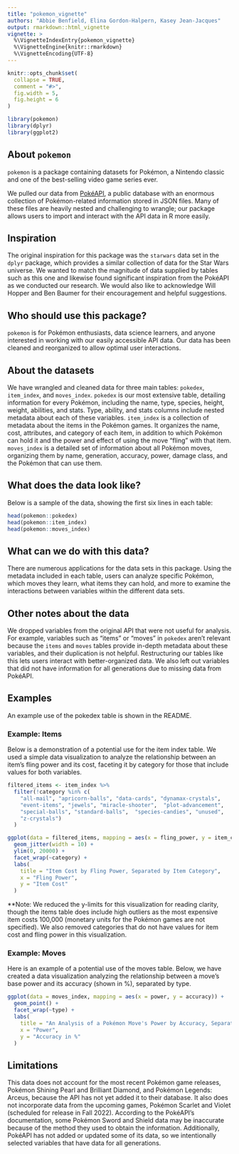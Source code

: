 ```yaml
---
title: "pokemon_vignette"
authors: "Abbie Benfield, Elina Gordon-Halpern, Kasey Jean-Jacques"
output: rmarkdown::html_vignette
vignette: >
  %\VignetteIndexEntry{pokemon_vignette}
  %\VignetteEngine{knitr::rmarkdown}
  %\VignetteEncoding{UTF-8}
---
```


```r
knitr::opts_chunk$set(
  collapse = TRUE,
  comment = "#>",
  fig.width = 5,
  fig.height = 6
)
```

```r
library(pokemon)
library(dplyr)
library(ggplot2)
```

## About `pokemon`
`pokemon` is a package containing datasets for Pokémon, a Nintendo classic and one of the best-selling video game series ever.

We pulled our data from [PokéAPI](https://pokeapi.co), a public database with an enormous collection of Pokémon-related information stored in JSON files. Many of these files are heavily nested and challenging to wrangle; our package allows users to import and interact with the API data in R more easily.

## Inspiration
The original inspiration for this package was the `starwars` data set in the `dplyr` package, which provides a similar collection of data for the Star Wars universe. We wanted to match the magnitude of data supplied by tables such as this one and likewise found significant inspiration from the PokéAPI as we conducted our research. We would also like to acknowledge Will Hopper and Ben Baumer for their encouragement and helpful suggestions.

## Who should use this package?
`pokemon` is for Pokémon enthusiasts, data science learners, and anyone interested in working with our easily accessible API data. Our data has been cleaned and reorganized to allow optimal user interactions.

## About the datasets 
We have wrangled and cleaned data for three main tables: `pokedex`, `item_index`, and `moves_index`. `pokedex` is our most extensive table, detailing information for every Pokémon, including the name, type, species, height, weight, abilities, and stats. Type, ability, and stats columns include nested metadata about each of these variables. `item_index` is a collection of metadata about the items in the Pokémon games. It organizes the name, cost, attributes, and category of each item, in addition to which Pokémon can hold it and the power and effect of using the move "fling" with that item. `moves_index` is a detailed set of information about all Pokémon moves, organizing them by name, generation, accuracy, power, damage class, and the Pokémon that can use them.

## What does the data look like?
Below is a sample of the data, showing the first six lines in each table:

```r
head(pokemon::pokedex)
head(pokemon::item_index)
head(pokemon::moves_index)
```


## What can we do with this data?
There are numerous applications for the data sets in this package. Using the metadata included in each table, users can analyze specific Pokémon, which moves they learn, what items they can hold, and more to examine the interactions between variables within the different data sets.

## Other notes about the data
We dropped variables from the original API that were not useful for analysis. For example, variables such as "items" or "moves" in `pokedex` aren't relevant because the `items` and `moves` tables provide in-depth metadata about these variables, and their duplication is not helpful. Restructuring our tables like this lets users interact with better-organized data. We also left out variables that did not have information for all generations due to missing data from PokéAPI.

## Examples

An example use of the pokedex table is shown in the README.

### Example: Items

Below is a demonstration of a potential use for the item index table. We used a simple data visualization to analyze the relationship between an item's fling power and its cost, faceting it by category for those that include values for both variables.

```r
filtered_items <- item_index %>%
  filter(!category %in% c(
    "all-mail", "apricorn-balls", "data-cards", "dynamax-crystals", 
    "event-items", "jewels", "miracle-shooter",  "plot-advancement", 
    "special-balls", "standard-balls",  "species-candies", "unused", 
    "z-crystals")
  )

ggplot(data = filtered_items, mapping = aes(x = fling_power, y = item_cost)) +
  geom_jitter(width = 10) +
  ylim(0, 20000) +
  facet_wrap(~category) +
  labs(
    title = "Item Cost by Fling Power, Separated by Item Category", 
    x = "Fling Power", 
    y = "Item Cost"
  )
```

**Note: We reduced the y-limits for this visualization for reading clarity, though the items table does include high outliers as the most expensive item costs 100,000 (monetary units for the Pokémon games are not specified). We also removed categories that do not have values for item cost and fling power in this visualization.

### Example: Moves
Here is an example of a potential use of the moves table. Below, we have created a data visualization analyzing the relationship between a move's base power and its accuracy (shown in %), separated by type. 

```r
ggplot(data = moves_index, mapping = aes(x = power, y = accuracy)) +
  geom_point() +
  facet_wrap(~type) +
  labs(
    title = "An Analysis of a Pokémon Move's Power by Accuracy, Separated by Type", 
    x = "Power", 
    y = "Accuracy in %"
  )
```

## Limitations
This data does not account for the most recent Pokémon game releases, Pokémon Shining Pearl and Brilliant Diamond, and Pokémon Legends: Arceus, because the API has not yet added it to their database. It also does not incorporate data from the upcoming games, Pokémon Scarlet and Violet (scheduled for release in Fall 2022). According to the PokéAPI's documentation, some Pokémon Sword and Shield data may be inaccurate because of the method they used to obtain the information. Additionally, PokéAPI has not added or updated some of its data, so we intentionally selected variables that have data for all generations.

